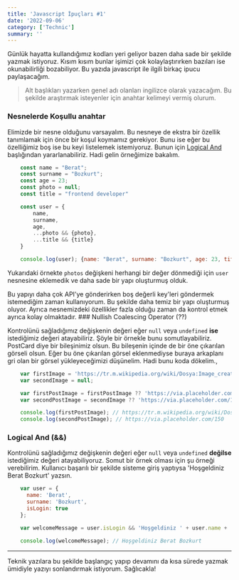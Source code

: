 ```yaml
---
title: 'Javascript İpuçları #1'
date: '2022-09-06'
category: ['Technic']
summary: ''
---
```


Günlük hayatta kullandığımız kodları yeri geliyor bazen daha sade bir şekilde yazmak istiyoruz. Kısım kısım bunlar işimizi çok kolaylaştırırken bazıları ise okunabilirliği bozabiliyor. Bu yazıda javascript ile ilgili birkaç ipucu paylaşacağım.

> Alt başlıkları yazarken genel adı olanları ingilizce olarak yazacağım. Bu şekilde araştırmak isteyenler için anahtar kelimeyi vermiş olurum.

### Nesnelerde Koşullu anahtar

Elimizde bir nesne olduğunu varsayalım. Bu nesneye de ekstra bir özellik tanımlamak için önce bir koşul koymamız gerekiyor. Bunu ise eğer bu özelliğimiz boş ise bu keyi listelemek istemiyoruz. Bunun için <a href="#logical-and-">Logical And</a> başlığından yararlanabiliriz. Hadi gelin örneğimize bakalım.

```javascript {11, 12, 15}
    const name = "Berat";
    const surname = "Bozkurt";
    const age = 23;
    const photo = null;
    const title = "frontend developer"

    const user = {
        name,
        surname,
        age,
        ...photo && {photo},
        ...title && {title}
    }

    console.log(user); {name: "Berat", surname: "Bozkurt", age: 23, title: "frontend developer"}
```

Yukarıdaki örnekte `photos` değişkeni herhangi bir değer dönmediği için `user` nesnesine eklemedik ve daha sade bir yapı oluşturmuş olduk.

<Tip>
  Bu yapıyı daha çok API'ye gönderirken boş değerli key'leri göndermek
  istemediğim zaman kullanıyorum. Bu şekilde daha temiz bir yapı oluşturmuş
  oluyor. Ayrıca nesnemizdeki özellikler fazla olduğu zaman da kontrol etmek
  ayrıca kolay olmaktadır.
</Tip>
### Nullish Coalescing Operator (??)

Kontrolünü sağladığımız değişkenin değeri eğer `null` veya `undefined` **ise** istediğimiz değeri atayabiliriz. Şöyle bir örnekle bunu somutlayabiliriz. PostCard diye bir bileşinimiz olsun. Bu bileşenin içinde de bir öne çıkarılan görseli olsun. Eğer bu öne çıkarılan görsel eklenmediyse buraya arkaplanı gri olan bir görsel yükleyeceğimizi düşünelim. Hadi bunu koda dökelim.,

```javascript {4,5,7,8}
    var firstImage = 'https://tr.m.wikipedia.org/wiki/Dosya:Image_created_with_a_mobile_phone.png';
    var secondImage = null;

    var firstPostImage = firstPostImage ?? 'https://via.placeholder.com/150';
    var secondPostImage = secondImage ?? 'https://via.placeholder.com/150';

    console.log(firstPostImage); // https://tr.m.wikipedia.org/wiki/Dosya:Image_created_with_a_mobile_phone.png
    console.log(secondPostImage); // https://via.placeholder.com/150
```

### Logical And (&&)

Kontrolünü sağladığımız değişkenin değeri eğer `null` veya `undefined` **değilse** istediğimiz değeri atayabiliyoruz. Somut bir örnek olması için şu örneği verebilirim. Kullanıcı başarılı bir şekilde sisteme giriş yaptıysa 'Hoşgeldiniz Berat Bozkurt' yazsın.

```javascript {7, 9}
    var user = {
      name: 'Berat',
      surname: 'Bozkurt',
      isLogin: true
    };

    var welcomeMessage = user.isLogin && 'Hoşgeldiniz ' + user.name + ' ' + user.surname;

    console.log(welcomeMessage); // Hoşgeldiniz Berat Bozkurt
```
<hr />

Teknik yazılara bu şekilde başlangıç yapıp devamını da kısa sürede yazmak ümidiyle yazıyı sonlandırmak istiyorum. Sağlıcakla!